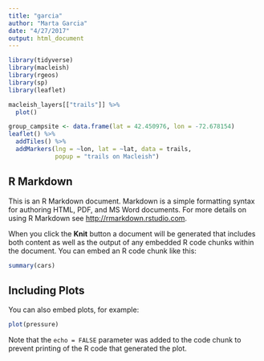```yaml
---
title: "garcia"
author: "Marta Garcia"
date: "4/27/2017"
output: html_document
---
```


```r
library(tidyverse)
library(macleish)
library(rgeos)
library(sp)
library(leaflet)

macleish_layers[["trails"]] %>%
  plot()

group_campsite <- data.frame(lat = 42.450976, lon = -72.678154)
leaflet() %>%
  addTiles() %>%
  addMarkers(lng = ~lon, lat = ~lat, data = trails,
             popup = "trails on Macleish")
```

## R Markdown

This is an R Markdown document. Markdown is a simple formatting syntax for authoring HTML, PDF, and MS Word documents. For more details on using R Markdown see <http://rmarkdown.rstudio.com>.

When you click the **Knit** button a document will be generated that includes both content as well as the output of any embedded R code chunks within the document. You can embed an R code chunk like this:

```r
summary(cars)
```

## Including Plots

You can also embed plots, for example:

```r
plot(pressure)
```

Note that the `echo = FALSE` parameter was added to the code chunk to prevent printing of the R code that generated the plot.
